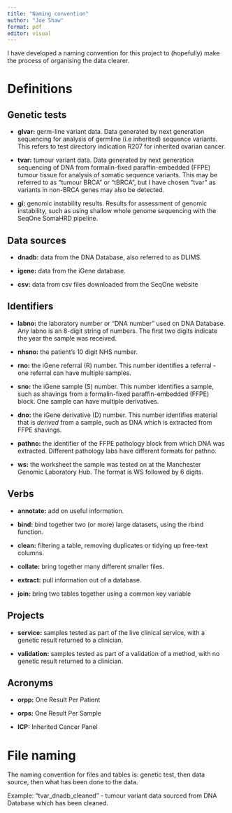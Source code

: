 ```yaml
---
title: "Naming convention"
author: "Joe Shaw"
format: pdf
editor: visual
---
```


I have developed a naming convention for this project to (hopefully) make the process of organising the data clearer.

# Definitions

## **Genetic tests**

-   **glvar:** germ-line variant data.
    Data generated by next generation sequencing for analysis of germline (i.e inherited) sequence variants.
    This refers to test directory indication R207 for inherited ovarian cancer.

-   **tvar:** tumour variant data.
    Data generated by next generation sequencing of DNA from formalin-fixed paraffin-embedded (FFPE) tumour tissue for analysis of somatic sequence variants.
    This may be referred to as "tumour BRCA" or "tBRCA", but I have chosen "tvar" as variants in non-BRCA genes may also be detected.

-   **gi:** genomic instability results.
    Results for assessment of genomic instability, such as using shallow whole genome sequencing with the SeqOne SomaHRD pipeline.

## **Data sources**

-   **dnadb:** data from the DNA Database, also referred to as DLIMS.

-   **igene:** data from the iGene database.

-   **csv:** data from csv files downloaded from the SeqOne website

## **Identifiers**

-   **labno:** the laboratory number or "DNA number" used on DNA Database.
    Any labno is an 8-digit string of numbers.
    The first two digits indicate the year the sample was received.

-   **nhsno:** the patient's 10 digit NHS number.

-   **rno:** the iGene referral (R) number.
    This number identifies a referral - one referral can have multiple samples.

-   **sno:** the iGene sample (S) number.
    This number identifies a sample, such as shavings from a formalin-fixed paraffin-embedded (FFPE) block.
    One sample can have multiple derivatives.

-   **dno:** the iGene derivative (D) number.
    This number identifies material that is *derived* from a sample, such as DNA which is extracted from FFPE shavings.

-   **pathno:** the identifier of the FFPE pathology block from which DNA was extracted.
    Different pathology labs have different formats for pathno.

-   **ws:** the worksheet the sample was tested on at the Manchester Genomic Laboratory Hub.
    The format is WS followed by 6 digits.

## **Verbs**

-   **annotate:** add on useful information.

-   **bind:** bind together two (or more) large datasets, using the rbind function.

-   **clean:** filtering a table, removing duplicates or tidying up free-text columns.

-   **collate:** bring together many different smaller files.

-   **extract:** pull information out of a database.

-   **join:** bring two tables together using a common key variable

## Projects

-   **service:** samples tested as part of the live clinical service, with a genetic result returned to a clinician.

-   **validation:** samples tested as part of a validation of a method, with no genetic result returned to a clinician.

## **Acronyms**

-   **orpp:** One Result Per Patient

-   **orps:** One Result Per Sample

-   **ICP:** Inherited Cancer Panel

# File naming

The naming convention for files and tables is: genetic test, then data source, then what has been done to the data.

Example: "tvar_dnadb_cleaned" - tumour variant data sourced from DNA Database which has been cleaned.

